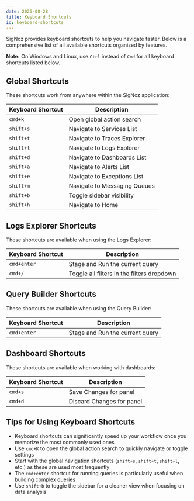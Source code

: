 ```yaml
---
date: 2025-08-28
title: Keyboard Shortcuts
id: keyboard-shortcuts
---
```


SigNoz provides keyboard shortcuts to help you navigate faster. Below is a comprehensive list of all available shortcuts organized by features.

**Note:** On Windows and Linux, use `Ctrl` instead of `Cmd` for all keyboard shortcuts listed below.

## Global Shortcuts

These shortcuts work from anywhere within the SigNoz application:

| Keyboard Shortcut | Description |
|------------------|-------------|
| `cmd+k` | Open global action search |
| `shift+s` | Navigate to Services List |
| `shift+t` | Navigate to Traces Explorer |
| `shift+l` | Navigate to Logs Explorer |
| `shift+d` | Navigate to Dashboards List |
| `shift+a` | Navigate to Alerts List |
| `shift+e` | Navigate to Exceptions List |
| `shift+m` | Navigate to Messaging Queues |
| `shift+b` | Toggle sidebar visibility |
| `shift+h` | Navigate to Home |

## Logs Explorer Shortcuts

These shortcuts are available when using the Logs Explorer:

| Keyboard Shortcut | Description |
|------------------|-------------|
| `cmd+enter` | Stage and Run the current query |
| `cmd+/` | Toggle all filters in the filters dropdown |

## Query Builder Shortcuts

These shortcuts are available when using the Query Builder:

| Keyboard Shortcut | Description |
|------------------|-------------|
| `cmd+enter` | Stage and Run the current query |

## Dashboard Shortcuts

These shortcuts are available when working with dashboards:

| Keyboard Shortcut | Description |
|------------------|-------------|
| `cmd+s` | Save Changes for panel |
| `cmd+d` | Discard Changes for panel |

## Tips for Using Keyboard Shortcuts

- Keyboard shortcuts can significantly speed up your workflow once you memorize the most commonly used ones
- Use `cmd+K` to open the global action search to quickly navigate or toggle settings
- Start with the global navigation shortcuts (`shift+s`, `shift+t`, `shift+l`, etc.) as these are used most frequently
- The `cmd+enter` shortcut for running queries is particularly useful when building complex queries
- Use `shift+b` to toggle the sidebar for a cleaner view when focusing on data analysis
